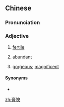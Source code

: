 ==Chinese==
{{zh-forms}}

===Pronunciation===
{{zh-pron
|m=gāoyú
|c=gou1 jyu4
|cat=a
}}

===Adjective===
{{zh-adj}}

# {{label|zh|literary}} [[fertile]]
# {{label|zh|literary}} [[abundant]]
# {{label|zh|literary}} [[gorgeous]]; [[magnificent]]

====Synonyms====
* {{zh-l|肥沃}}

[[zh:膏腴]]